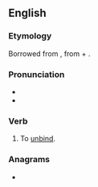 ==English==

===Etymology===
Borrowed from {{bor|en|la|abstringō}}, from {{m|la|ab||away}} + {{m|la|stringō||I bind, I tie}}.

===Pronunciation===
* {{IPA|en|/əb.stɹɪndʒ/}}
* {{rhymes|en|ɪndʒ}}

===Verb===
{{en-verb}}

# {{lb|en|transitive|obsolete}} To [[unbind]].
#: {{rfquotek|en|Bailey}}

===Anagrams===
* {{anagrams|en|a=abeginrst|beratings|bitranges|breasting}}